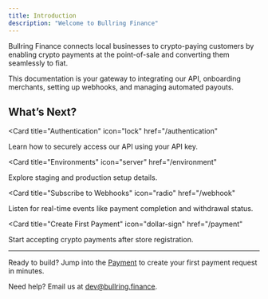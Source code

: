 ```yaml
---
title: Introduction
description: "Welcome to Bullring Finance"
---
```


Bullring Finance connects local businesses to crypto-paying customers by enabling crypto payments at the point-of-sale and converting them seamlessly to fiat.

This documentation is your gateway to integrating our API, onboarding merchants, setting up webhooks, and managing automated payouts.


## What’s Next?

<CardGroup>

<Card
  title="Authentication"
  icon="lock"
  href="/authentication"
>
  Learn how to securely access our API using your API key.
</Card>

<Card
  title="Environments"
  icon="server"
  href="/environment"
>
  Explore staging and production setup details.
</Card>

<Card
  title="Subscribe to Webhooks"
  icon="radio"
  href="/webhook"
>
  Listen for real-time events like payment completion and withdrawal status.
</Card>

<Card
  title="Create First Payment"
  icon="dollar-sign"
  href="/payment"
>
  Start accepting crypto payments after store registration.
</Card>


</CardGroup>

---

Ready to build? Jump into the [Payment](/payment) to create your first payment request in minutes.

Need help? Email us at [dev@bullring.finance](mailto:dev@bullring.finance).
